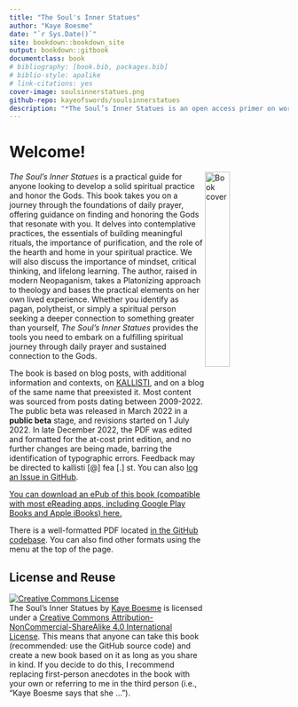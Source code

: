 ```yaml
--- 
title: "The Soul's Inner Statues"
author: "Kaye Boesme"
date: "`r Sys.Date()`"
site: bookdown::bookdown_site
output: bookdown::gitbook
documentclass: book
# bibliography: [book.bib, packages.bib]
# biblio-style: apalike
# link-citations: yes
cover-image: soulsinnerstatues.png
github-repo: kayeofswords/soulsinnerstatues
description: "*The Soul’s Inner Statues is an open access primer on worshipping many Gods, combining theology and practice with foundational, actionable advice to get you started."
---
```


# Welcome!

<p><img src="soulsinnerstatues.png" alt="Book cover" style="float:right;width:30%;"></p>

*The Soul’s Inner Statues* is a practical guide for anyone looking to develop a solid spiritual practice and honor the Gods. This book takes you on a journey through the foundations of daily prayer, offering guidance on finding and honoring the Gods that resonate with you. It delves into contemplative practices, the essentials of building meaningful rituals, the importance of purification, and the role of the hearth and home in your spiritual practice. We will also discuss the importance of mindset, critical thinking, and lifelong learning. The author, raised in modern Neopaganism, takes a Platonizing approach to theology and bases the practical elements on her own lived experience. Whether you identify as pagan, polytheist, or simply a spiritual person seeking a deeper connection to something greater than yourself, *The Soul's Inner Statues* provides the tools you need to embark on a fulfilling spiritual journey through daily prayer and sustained connection to the Gods.

The book is based on blog posts, with additional information and contexts, on [KALLISTI](https://kallisti.blog), and on a blog of the same name that preexisted it. Most content was sourced from posts dating between 2009-2022. The public beta was released in March 2022 in a **public beta** stage, and revisions started on 1 July 2022. In late December 2022, the PDF was edited and formatted for the at-cost print edition, and no further changes are being made, barring the identification of typographic errors. Feedback may be directed to kallisti [@] fea [.] st. You can also [log an Issue in GitHub](https://github.com/kayeofswords/soulsinnerstatues/).

[You can download an ePub of this book (compatible with most eReading apps, including Google Play Books and Apple iBooks) here.](souls-inner-statues.epub)

There is a well-formatted PDF located [in the GitHub codebase](https://github.com/kayeofswords/soulsinnerstatues/tree/master/docs). You can also find other formats using the menu at the top of the page.

## License and Reuse

<p><a rel="license" href="http://creativecommons.org/licenses/by-nc-sa/4.0/"><img alt="Creative Commons License" style="border-width:0" src="creativecommons.png" /></a><br /><span xmlns:dct="http://purl.org/dc/terms/" href="http://purl.org/dc/dcmitype/Text" property="dct:title" rel="dct:type">The Soul's Inner Statues</span> by <a xmlns:cc="http://creativecommons.org/ns#" href="https://github.com/kayeofswords/soulsinnerstatues" property="cc:attributionName" rel="cc:attributionURL">Kaye Boesme</a> is licensed under a <a rel="license" href="http://creativecommons.org/licenses/by-nc-sa/4.0/">Creative Commons Attribution-NonCommercial-ShareAlike 4.0 International License</a>. This means that anyone can take this book (recommended: use the GitHub source code) and create a new book based on it as long as you share in kind. If you decide to do this, I recommend replacing first-person anecdotes in the book with your own or referring to me in the third person (i.e., “Kaye Boesme says that she …”).</p>
